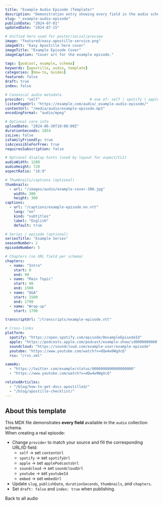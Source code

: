 ```yaml
---
title: "Example Audio Episode (Template)"
description: "Demonstration entry showing every field in the audio schema."
slug: "_example-audio-episode"
publishDate: "2024-07-01"
updatedDate: "2024-07-15"

# Unified hero used for poster/social/preview
image: "featured/easy-apostille-service.png"
imageAlt: "Easy Apostille hero cover"
imageTitle: "Example Episode Cover"
imageCaption: "Cover art for the example episode."

tags: [podcast, example, schema]
keywords: [apostille, audio, template]
categories: [How-to, Guides]
featured: false
draft: true
index: false

# Canonical audio metadata
provider: "self"                       # one of: self | spotify | apple | soundcloud | youtube | embed
listenPageUrl: "https://example.com/audio/_example-audio-episode/"
contentUrl: "/media/audio/example-episode.mp3"
encodingFormat: "audio/mpeg"

# Optional core info
uploadDate: "2024-06-30T10:00:00Z"
durationSeconds: 1854
isLive: false
isFamilyFriendly: true
isAccessibleForFree: true
requiresSubscription: false

# Optional display hints (used by layout for aspect/CLS)
audioWidth: 1280
audioHeight: 720
aspectRatio: "16:9"

# Thumbnails/captions (optional)
thumbnails:
  - url: "/images/audio/example-cover-300.jpg"
    width: 300
    height: 300
captions:
  - url: "/captions/example-episode.en.vtt"
    lang: "en"
    kind: "subtitles"
    label: "English"
    default: true

# Series / episode (optional)
seriesTitle: "Example Series"
seasonNumber: 2
episodeNumber: 5

# Chapters (no URL field per schema)
chapters:
  - name: "Intro"
    start: 0
    end: 90
  - name: "Main Topic"
    start: 90
    end: 1500
  - name: "Q&A"
    start: 1500
    end: 1790
  - name: "Wrap-up"
    start: 1790

transcriptUrl: "/transcripts/example-episode.vtt"

# Cross-links
platform:
  spotify: "https://open.spotify.com/episode/0exampleEpisodeId"
  apple: "https://podcasts.apple.com/podcast/example-show/id0000000000?i=0000000000"
  soundcloud: "https://soundcloud.com/example-user/example-episode"
  youtube: "https://www.youtube.com/watch?v=dQw4w9WgXcQ"
  rss: "/rss.xml"

sameAs:
  - "https://twitter.com/example/status/0000000000000000000"
  - "https://www.youtube.com/watch?v=dQw4w9WgXcQ"

relatedArticles:
  - "/blog/how-to-get-docs-apostilled/"
  - "/blog/apostille-checklist/"
---
```




## About this template

This MDX file demonstrates **every field** available in the `audio` collection schema.  
When creating a real episode:

- Change `provider` to match your source and fill the corresponding URL/ID field:
  - `self` → set `contentUrl`
  - `spotify` → set `spotifyUrl`
  - `apple` → set `applePodcastsUrl`
  - `soundcloud` → set `soundcloudUrl`
  - `youtube` → set `youtubeId`
  - `embed` → set `embedUrl`
- Update `slug`, `publishDate`, `durationSeconds`, `thumbnails`, and `chapters`.
- Set `draft: false` and `index: true` when publishing.

<Anchor href="/audio/" variant="secondary">Back to all audio</Anchor>
